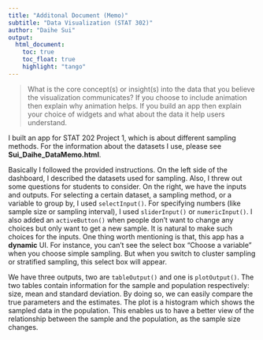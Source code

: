 ```yaml
---
title: "Additonal Document (Memo)"
subtitle: "Data Visualization (STAT 302)"
author: "Daihe Sui"
output:
  html_document:
    toc: true
    toc_float: true
    highlight: "tango"
---
```


> What is the core concept(s) or insight(s) into the data that you believe the visualization communicates? If you choose to include animation then explain why animation helps. If you build an app then explain your choice of widgets and what about the data it help users understand.

I built an app for STAT 202 Project 1, which is about different sampling methods. For the information about the datasets I use, please see **Sui_Daihe_DataMemo.html**.

Basically I followed the provided instructions. On the left side of the dashboard, I described the datasets used for sampling. Also, I threw out some questions for students to consider. On the right, we have the inputs and outputs. For selecting a certain dataset, a sampling method, or a variable to group by, I used `selectInput()`. For specifying numbers (like sample size or sampling interval), I used `sliderInput()` or `numericInput()`. I also added an `activeButton()` when people don't want to change any choices but only want to get a new sample. It is natural to make such choices for the inputs. One thing worth mentioning is that, this app has a **dynamic** UI. For instance, you can't see the select box "Choose a variable" when you choose simple sampling. But when you switch to cluster sampling or stratified sampling, this select box will appear.

We have three outputs, two are `tableOutput()` and one is `plotOutput()`. The two tables contain information for the sample and population respectively: size, mean and standard deviation. By doing so, we can easily compare the true parameters and the estimates. The plot is a histogram which shows the sampled data in the population. This enables us to have a better view of the relationship between the sample and the population, as the sample size changes.